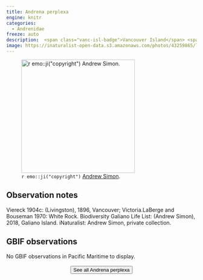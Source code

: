 ```yaml
---
title: Andrena perplexa
engine: knitr
categories:
  - Andrenidae
freeze: auto
description:  <span class="vanc-isl-badge">Vancouver Island</span> <span class="lower-mainland-badge">Lower Mainland</span>
image: https://inaturalist-open-data.s3.amazonaws.com/photos/43259865/large.jpeg
---
```

![`r emo::ji("copyright")` [Andrew Simon ](https://inaturalist.ca/photos/43259865/).](https://inaturalist-open-data.s3.amazonaws.com/photos/43259865/large.jpeg){height=300}

## Observation notes  
Viereck 1904c: (Livingston), 1896, <span class="hl-place-name">Vancouver</span>; <span class="hl-place-name">Victoria</span>.LaBerge and Bouseman 1970: <span class="hl-place-name">White Rock</span>. Biodiversity Galiano Life List: (Andrew Simon), 2018, <span class="hl-place-name">Galiano Island</span>. iNaturalist: Andrew Simon, private collection.

## GBIF observations  
No GBIF observations in Pacific Maritime to display.
<br><br>
<center>


<a href="https://inaturalist.ca/observations?place_id=any&subview=map&taxon_id=198970"><button type="button" class="btn btn-secondary">See all Andrena perplexa <i class="fa-solid fa-arrow-up-right-from-square"></i> </button></a>
</center>
